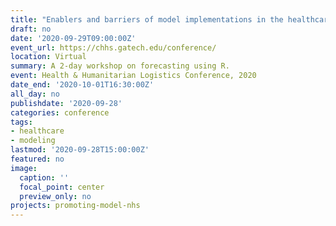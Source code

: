 ```yaml
---
title: "Enablers and barriers of model implementations in the healthcare sector"
draft: no
date: '2020-09-29T09:00:00Z'
event_url: https://chhs.gatech.edu/conference/
location: Virtual
summary: A 2-day workshop on forecasting using R.
event: Health & Humanitarian Logistics Conference, 2020
date_end: '2020-10-01T16:30:00Z'
all_day: no
publishdate: '2020-09-28'
categories: conference
tags:
- healthcare
- modeling
lastmod: '2020-09-28T15:00:00Z'
featured: no
image:
  caption: ''
  focal_point: center
  preview_only: no
projects: promoting-model-nhs
---
```

